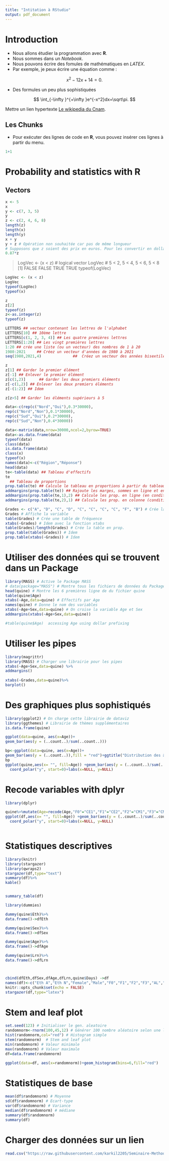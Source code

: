 ```yaml
---
title: "Intitation à RStudio"
output: pdf_document
---
```


# Introduction

* Nous allons étudier la programmation avec **R**. 
* Nous sommes dans un *Notebook*.
* Nous pouvons écrire des fomules de mathématiques en *LATEX*.
* Par exemple, je peux écrire une équation comme :

$$
x^2-12x+14=0.
$$

* Des formules un peu plus sophistiquées

$$
\int_{-\infty }^{+\infty }e^{-x^2}dx=\sqrt\pi.
$$

Mettre un lien hypertexte [Le wikipedia du Cnam](https://fr.m.wikipedia.org/wiki/Conservatoire_national_des_arts_et_m%C3%A9tiers).

## Les Chunks

* Pour exécuter des lignes de code en **R**, vous pouvez insérer ces lignes à partir du menu.


```r
1+1
```



# Probability and statistics with R


## Vectors


```r
x <- 5 
x
y <- c(7, 3, 5)
y
z <- c(2, 4, 6, 8)
length(z)
length(x)
length(y)
x + y
y + z # Opération non souhaitée car pas de même longueur
# Supposons que z soient des prix en euros. Pour les convertir en dollars, il suffit de faire
0.87*z
```

> LogVec <- (x < z) # logical vector
> LogVec # 5 < 2, 5 < 4, 5 < 6, 5 < 8
[1] FALSE FALSE TRUE TRUE
> typeof(LogVec)


```r
LogVec <- (x < z)
LogVec
typeof(LogVec)
typeof(x)
```



```r
z
z[2]
typeof(z)
z<-as.integer(z)
typeof(z)

```


```r
LETTERS ## vecteur contenant les lettres de l'alphabet
LETTERS[10] ## 10ème lettre  
LETTERS[c(1, 2, 3, 4)] ## Les quatre premières lettres
LETTERS[1:20] ## Les vingt premières lettres
1:20 ## crée une liste (ou un vecteur) des nombres de 1 à 20
1980:2021     ## Créez un vecteur d'années de 1980 à 2021
seq(1980,2021,4)              ##  Créez un vecteur des années bisextiles depuis  1980


```


```r
z
z[1] ## Garder le premier élément
z[-1] ## Enlever le premier élément
z[c(1,2)]      ## Garder les deux premiers éléments  
z[-c(1,2)] ## Enlever les deux premiers éléments
z[-(1:2)] ## Idem

z[z>5] ## Garder les éléments supérieurs à 5

```


```r

data<-c(rep(c("Nord","Oui"),0.3*30000),
rep(c("Nord","Non"),0.1*30000),
rep(c("Sud","Oui"),0.2*30000),
rep(c("Sud","Non"),0.4*30000))

data<-matrix(data,nrow=30000,ncol=2,byrow=TRUE)
data<-as.data.frame(data)
typeof(data)
class(data)
is.data.frame(data)
class(x)
typeof(x)
names(data)<-c("Région","Réponse")
head(data)
te<-table(data) ## Tableau d'effectifs
te          
  ## Tableau de proportions
prop.table(te) ## Calcule le tableau en proportions à partir du tableau en effectifs
addmargins(prop.table(te)) ## Rajoute les marges, sommes en ligne et en colonne
addmargins(prop.table(te,1),2) ## Calcule les prop. en ligne (en conditionnant par les lignes) et rajoute les marges qui ont un sens
addmargins(prop.table(te,2),1) ## Calcule les prop. en colonne (conditionnelles) et rajoute les marges qui ont un sens

```


```r
Grades <- c("A", "D", "C", "D", "C", "C", "C", "C", "F", "B") # Crée la variable
Grades # Affiche la variable
table(Grades) # Crée une table de fréquence
xtabs(~Grades) # Idem avec la fonction xtabs
table(Grades)/length(Grades) # Crée la table en prop.
prop.table(table(Grades)) # Idem
prop.table(xtabs(~Grades)) # Idem
```
# Utiliser des données qui se trouvent dans un Package

```r
library(MASS) # Active le Package MASS
# data(package="MASS") # Montre tous les fichiers de données du Package MASS
head(quine) # Montre les 6 premières ligne de du fichier quine
table(quine$Age)
xtabs(~Age,data=quine) # Effectifs par Age
names(quine) # Donne le nom des variables
xtabs(~Age+Sex,data=quine) # On croise la variable Age et Sex
addmargins(xtabs(~Age+Sex,data=quine))

#table(quine$Age)  accessing Age using dollar prefixing
```
# Utiliser les pipes


```r
library(magrittr)
library(MASS) # Charger une librairie pour les pipes
xtabs(~Age+Sex,data=quine) %>% 
addmargins()
  
xtabs(~Grades,data=quine)%>% 
barplot()

```

# Des graphiques plus sophistiqués

```r
library(ggplot2) # On charge cette librairie de dataviz
library(ggthemes) # Librairie de thèmes supplémentaires 
is.data.frame(quine)

ggplot(data=quine, aes(x=Age))+ 
geom_bar(aes(y = (..count..)/sum(..count..)))

bp<-ggplot(data=quine, aes(x=Age))+ 
geom_bar(aes(y = (..count..)),fill = "red")+ggtitle("Distribution des âges") +ylab("Effectif")+xlab("Classe d'âge")
bp
ggplot(quine,aes(x= "", fill=Age)) +geom_bar(aes(y = (..count..)/sum(..count..)))+ggtitle(" ") +theme_economist()+
  coord_polar("y", start=0)+labs(x=NULL, y=NULL)


```


# Recode variables with dplyr

```r
library(dplyr)

quine%>%mutate(Age=recode(Age,"F0"="CE1","F1"="CE2","F2"="CM1","F3"="CM2"))->df
ggplot(df,aes(x= "", fill=Age)) +geom_bar(aes(y = (..count..)/sum(..count..)))+ggtitle("Répartition des âges par classe ") +theme_economist()+
  coord_polar("y", start=0)+labs(x=NULL, y=NULL)



```

# Statistiques descriptives
```r
library(knitr)
library(stargazer)
library(qwraps2)
stargazer(df,type="text")
summary(df)%>%
kable()  


summary_table(df)

library(dummies)

dummy(quine$Eth)%>%
data.frame()->dfEth

dummy(quine$Sex)%>%
data.frame()->dfSex

dummy(quine$Age)%>%
data.frame()->dfAge

dummy(quine$Lrn)%>%
data.frame()->dfLrn



cbind(dfEth,dfSex,dfAge,dfLrn,quine$Days) ->df
names(df)<-c("Eth A","Eth N","Female","Male","F0","F1","F2","F3","AL","SL","Days")
knitr::opts_chunk$set(echo = FALSE)
stargazer(df,type="latex")


```



# Stem and leaf plot



```r
set.seed(123) # Initialiser le gen. aleatoire
randomnorm<-rnorm(100,45,12) # Générer 100 nombre aléatoire selon une loi normale de moyenne 45 et d"écart-type 12
hist(randomnorm,col="red") # Histogram simple
stem(randomnorm)  # Stem and leaf plot
min(randomnorm) # Valeur minimale
max(randomnorm) # Valeur maximale
df=data.frame(randomnorm)

ggplot(data=df, aes(x=randomnorm))+geom_histogram(bins=6,fill="red")

```



# Statistiques de base



```r

mean(df$randomnorm) # Moyenne
sd(df$randomnorm) # Ecart-type
var(df$randomnorm) # Variance
median(df$randomnorm) # médiane
summary(df$randomnorm)
summary(df)

```
# Charger des données sur un lien

```r
read.csv("https://raw.githubusercontent.com/karkil2205/Seminaire-Methodes-Quantitatives/main/Bodyfat.csv")
```

